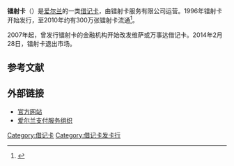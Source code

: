 '''镭射卡'''（{{lang-en|Laser}}）是[[爱尔兰|爱尔兰]]的一类[[借记卡|借记卡]]，由镭射卡服务有限公司运营。1996年镭射卡开始发行，至2010年约有300万张镭射卡流通<ref>{{cite news | url=http://www.irishtimes.com/newspaper/breaking/2010/1029/breaking18.html | work=The Irish Times | title=BoI confirms Laser card switch | date=2010-10-10 | accessdate=2016-02-22 | archive-date=2012-09-04 | archive-url=https://archive.is/20120904140252/http://www.irishtimes.com/newspaper/breaking/2010/1029/breaking18.html | dead-url=no }}</ref>。

2007年起，曾发行镭射卡的金融机构开始改发维萨或万事达借记卡。2014年2月28日，镭射卡退出市场。

== 参考文献 ==
{{reflist}}

== 外部链接 ==
* [https://web.archive.org/web/20130806205932/http://www.lasercard.ie/ 官方网站]
* [https://web.archive.org/web/20140625135147/http://www.ipso.ie/ 爱尔兰支付服务组织]
{{银行卡}}

[[Category:借记卡|Category:借记卡]]
[[Category:借记卡发卡行|Category:借记卡发卡行]]